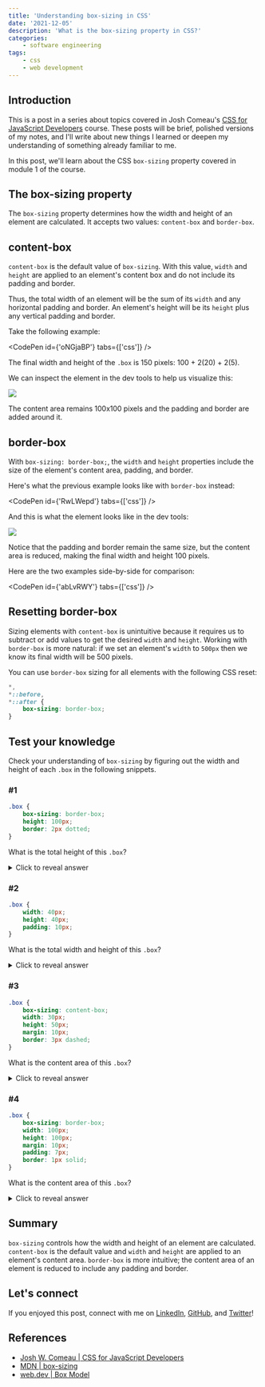 ```yaml
---
title: 'Understanding box-sizing in CSS'
date: '2021-12-05'
description: 'What is the box-sizing property in CSS?'
categories:
    - software engineering
tags:
    - css
    - web development
---
```


## Introduction

This is a post in a series about topics covered in Josh Comeau's [CSS for JavaScript Developers](https://css-for-js.dev/) course. These posts will be brief, polished versions of my notes, and I'll write about new things I learned or deepen my understanding of something already familiar to me.

In this post, we'll learn about the CSS `box-sizing` property covered in module 1 of the course.

## The box-sizing property

The `box-sizing` property determines how the width and height of an element are calculated. It accepts two values: `content-box` and `border-box`.

## content-box

`content-box` is the default value of `box-sizing`. With this value, `width` and `height` are applied to an element's content box and do not include its padding and border.

Thus, the total width of an element will be the sum of its `width` and any horizontal padding and border. An element's height will be its `height` plus any vertical padding and border.

Take the following example:

<CodePen id={'oNGjaBP'} tabs={['css']} />

The final width and height of the `.box` is 150 pixels: 100 + 2(20) + 2(5).

We can inspect the element in the dev tools to help us visualize this:

![](content-box-demo.avif)

The content area remains 100x100 pixels and the padding and border are added around it.

## border-box

With `box-sizing: border-box;`, the `width` and `height` properties include the size of the element's content area, padding, and border.

Here's what the previous example looks like with `border-box` instead:

<CodePen id={'RwLWepd'} tabs={['css']} />

And this is what the element looks like in the dev tools:

![](border-box-demo.avif)

Notice that the padding and border remain the same size, but the content area is reduced, making the final width and height 100 pixels.

Here are the two examples side-by-side for comparison:

<CodePen id={'abLvRWY'} tabs={['css']} />

## Resetting border-box

Sizing elements with `content-box` is unintuitive because it requires us to subtract or add values to get the desired `width` and `height`. Working with `border-box` is more natural: if we set an element's `width` to `500px` then we know its final width will be 500 pixels.

You can use `border-box` sizing for all elements with the following CSS reset:

```css
*,
*::before,
*::after {
    box-sizing: border-box;
}
```

## Test your knowledge

Check your understanding of `box-sizing` by figuring out the width and height of each `.box` in the following snippets.

### #1

```css
.box {
    box-sizing: border-box;
    height: 100px;
    border: 2px dotted;
}
```

What is the total height of this `.box`?

<details>
    <summary>Click to reveal answer</summary>
    100 pixels. The content area is reduced to include the border.
</details>

### #2

```css
.box {
    width: 40px;
    height: 40px;
    padding: 10px;
}
```

What is the total width and height of this `.box`?

<details>
    <summary>Click to reveal answer</summary>
    60x60 pixels. The content area does not include the padding, so we add that to
    the width and height.
</details>

### #3

```css
.box {
    box-sizing: content-box;
    width: 30px;
    height: 50px;
    margin: 10px;
    border: 3px dashed;
}
```

What is the content area of this `.box`?

<details>
    <summary>Click to reveal answer</summary>
    30x50 pixels.
</details>

### #4

```css
.box {
    box-sizing: border-box;
    width: 100px;
    height: 100px;
    margin: 10px;
    padding: 7px;
    border: 1px solid;
}
```

What is the content area of this `.box`?

<details>
    <summary>Click to reveal answer</summary>
    84x84 pixels: 100 - 2(7)- 2(1).
</details>

## Summary

`box-sizing` controls how the width and height of an element are calculated. `content-box` is the default value and `width` and `height` are applied to an element's content area. `border-box` is more intuitive; the content area of an element is reduced to include any padding and border.

## Let's connect

If you enjoyed this post, connect with me on [LinkedIn](https://www.linkedin.com/in/zach-snoek-5b327b179/), [GitHub](https://github.com/zachsnoek), and [Twitter](https://twitter.com/zach_snoek)!

## References

-   [Josh W. Comeau | CSS for JavaScript Developers](https://css-for-js.dev/)
-   [MDN | box-sizing](https://developer.mozilla.org/en-US/docs/Web/CSS/box-sizing)
-   [web.dev | Box Model](https://web.dev/learn/css/box-model/)
